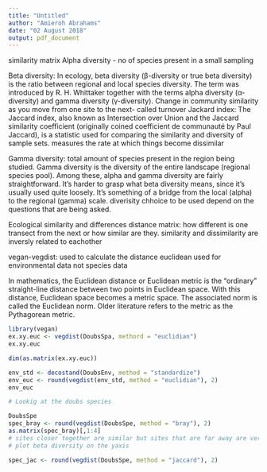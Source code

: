 ```yaml
---
title: "Untitled"
author: "Amieroh Abrahams"
date: "02 August 2018"
output: pdf_document
---
```


similarity matrix
Alpha diversity - no of species present in a small sampling 

Beta diversity: In ecology, beta diversity (β-diversity or true beta diversity) is the ratio between regional and local species diversity. The term was introduced by R. H. Whittaker together with the terms alpha diversity (α-diversity) and gamma diversity (γ-diversity).
Change in community similarity as you move from one site to the next- called turnover
Jackard index: The Jaccard index, also known as Intersection over Union and the Jaccard similarity coefficient (originally coined coefficient de communauté by Paul Jaccard), is a statistic used for comparing the similarity and diversity of sample sets.
measures the rate at which things become dissimilar

Gamma diversity: total amount of species present in the region being studied. Gamma diversity is the diversity of the entire landscape (regional species pool). Among these, alpha and gamma diversity are fairly straightforward. It's harder to grasp what beta diversity means, since it's usually used quite loosely. It's something of a bridge from the local (alpha) to the regional (gamma) scale.
diverisity chhoice to be used depend on the questions that are being asked.

Ecological similarity and differences
distance matrix: how different is one transect from the next or how similar are they.
similarity and dissimilarity are inversly related to eachother

vegan-vegdist: used to calculate the distance
euclidean used for environmental data not species data

In mathematics, the Euclidean distance or Euclidean metric is the "ordinary" straight-line distance between two points in Euclidean space. With this distance, Euclidean space becomes a metric space. The associated norm is called the Euclidean norm. Older literature refers to the metric as the Pythagorean metric.

```r
library(vegan)
ex.xy.euc <- vegdist(DoubsSpa, methord = "euclidian")
ex.xy.euc

dim(as.matrix(ex.xy.euc))

env_std <- decostand(DoubsEnv, method = "standardize")
env_euc <- round(vegdist(env_std, method = "euclidian"), 2)
env_euc
```

```r
# Lookig at the doubs species

DoubsSpe
spec_bray <- round(vegdist(DoubsSpe, method = "bray"), 2)
as.matrix(spec_bray)[,1:4]
# sites closer together are similar but sites that are far away are very different
# plot beta diversity on the yaxis

spec_jac <- round(vegdist(DoubsSpe, method = "jaccard"), 2)
```













